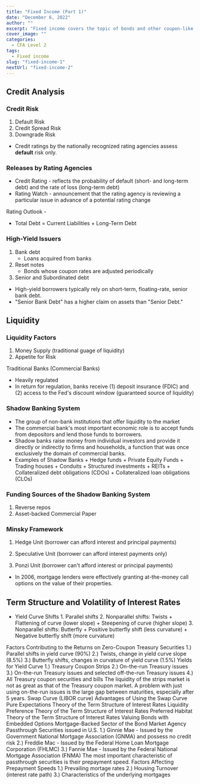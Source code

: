 ---
title: "Fixed Income (Part 1)"
date: "December 6, 2022"
author: ""
excerpt: "Fixed income covers the topic of bonds and other coupon-like investment securities."
cover_image: ""
categories:
  - CFA Level 2
tags:
  - Fixed income
slug: "fixed-income-1"
nextUrl: "fixed-income-2"
---

## Credit Analysis

### Credit Risk

1. Default Risk
2. Credit Spread Risk
3. Downgrade Risk

- Credit ratings by the nationally recognized rating agencies assess **default** risk only.

### Releases by Rating Agencies

- Credit Rating - reflects the probability of default (short- and long-term debt) and the rate of loss (long-term debt)
- Rating Watch - announcement that the rating agency is reviewing a particular issue in advance of a potential rating change

Rating Outlook -

- Total Debt = Current Liabilities + Long-Term Debt

### High-Yield Issuers

1. Bank debt
   - Loans acquired from banks
2. Reset notes
   - Bonds whose coupon rates are adjusted periodically
3. Senior and Subordinated debt

- High-yield borrowers typically rely on short-term, floating-rate, senior bank debt.
- "Senior Bank Debt" has a higher claim on assets than "Senior Debt."

## Liquidity

### Liquidity Factors

1. Money Supply (traditional guage of liquidity)
2. Appetite for Risk

Traditional Banks (Commercial Banks)

- Heavily regulated
- In return for regulation, banks receive (1) deposit insurance (FDIC) and (2) access to the Fed's discount window (guaranteed source of liquidity)

### Shadow Banking System

- The group of non-bank institutions that offer liquidity to the market
- The commercial bank's most important economic role is to accept funds from depositors and lend those funds to borrowers.
- Shadow banks raise money from individual investors and provide it directly or indirectly to firms and households, a function that was once exclusively the domain of commercial banks.
- Examples of Shadow Banks + Hedge funds + Private Equity Funds + Trading houses + Conduits + Structured investments + REITs + Collateralized debt obligations (CDOs) + Collateralized loan obligations (CLOs)

### Funding Sources of the Shadow Banking System

1. Reverse repos
2. Asset-backed Commercial Paper

### Minsky Framework

1. Hedge Unit (borrower can afford interest and principal payments)

2. Speculative Unit (borrower can afford interest payments only)
3. Ponzi Unit (borrower can't afford interest or principal payments)

- In 2006, mortgage lenders were effectively granting at-the-money call options on the value of their properties.

## Term Structure and Volatility of Interest Rates

- Yield Curve Shifts 1. Parallel shifts 2. Nonparallel shifts: Twists + Flattening of curve (lower slope) + Steepening of curve (higher slope) 3. Nonparallel shifts: Butterfly + Positive butterfly shift (less curvature) + Negative butterfly shift (more curvature)

Factors Contributing to the Returns on Zero-Coupon Treasury Securities
1.) Parallel shifts in yield curve (90%)
2.) Twists, change in yield curve slope (8.5%)
3.) Butterfly shifts, changes in curvature of yield curve (1.5%)
Yields for Yield Curve
1.) Treasury Coupon Strips
2.) On-the-run Treasury issues
3.) On-the-run Treasury issues and selected off-the-run Treasury issues
4.) All Treasury coupon securities and bills
The liquidity of the strips market is not as great as that of the Treasury coupon market.
A problem with just using on-the-run issues is the large gap between maturities, especially after 5 years.
Swap Curve (LIBOR curve)
Advantages of Using the Swap Curve
Pure Expectations Theory of the Term Structure of Interest Rates
Liquidity Preference Theory of the Term Structure of Interest Rates
Preferred Habitat Theory of the Term Structure of Interest Rates
Valuing Bonds with Embedded Options
Mortgage-Backed Sector of the Bond Market
Agency Passthrough Securities issued in U.S.
1.) Ginnie Mae - Issued by the Government National Mortgage Association (GNMA) and possess no credit risk
2.) Freddie Mac - Issued by the Federal Home Loan Mortgage Corporation (FHLMC)
3.) Fannie Mae - Issued by the Federal National Mortgage Association (FNMA)
The most important characteristic of passthrough securities is their prepayment speed.
Factors Affecting Prepayment Speeds
1.) Prevailing mortage rates
2.) Housing Turnover (interest rate path)
3.) Characteristics of the underlying mortgages
